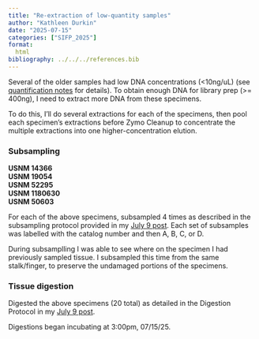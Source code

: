 ```yaml
---
title: "Re-extraction of low-quantity samples"
author: "Kathleen Durkin"
date: "2025-07-15"
categories: ["SIFP_2025"]
format:
  html
bibliography: ../../../references.bib
---
```


Several of the older samples had low DNA concentrations (\<10ng/uL) (see [quantification notes](./2025_07_14_qubit.qmd) for details). To obtain enough DNA for library prep (\>= 400ng), I need to extract more DNA from these specimens.

To do this, I'll do several extractions for each of the specimens, then pool each specimen's extractions before Zymo Cleanup to concentrate the multiple extractions into one higher-concentration elution.

### Subsampling

**USNM 14366\
USNM 19054\
USNM 52295\
USNM 1180630\
USNM 50603**

For each of the above specimens, subsampled 4 times as described in the subsampling protocol provided in my [July 9 post](./2025_07_09_subsampling_extractions.qmd). Each set of subsamples was labelled with the catalog number and then A, B, C, or D.

During subsamplling I was able to see where on the specimen I had previously sampled tissue. I subsampled this time from the same stalk/finger, to preserve the undamaged portions of the specimens.

### Tissue digestion

Digested the above specimens (20 total) as detailed in the Digestion Protocol in my [July 9 post](./2025_07_09_subsampling_extractions.qmd).

Digestions began incubating at 3:00pm, 07/15/25.
